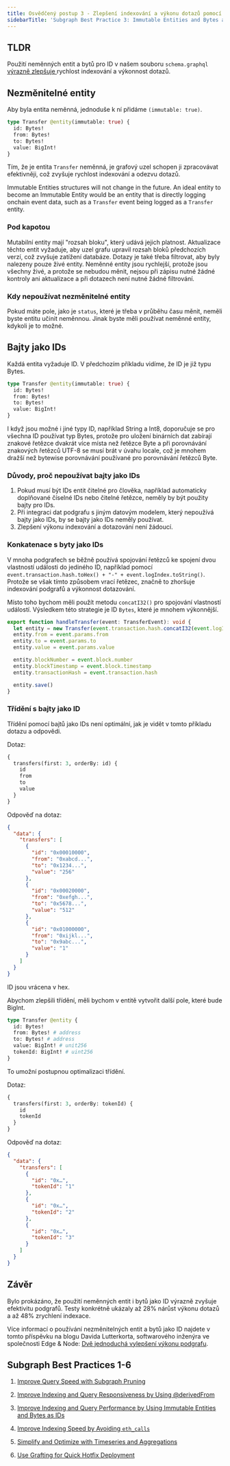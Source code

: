```yaml
---
title: Osvědčený postup 3 - Zlepšení indexování a výkonu dotazů pomocí neměnných entit a bytů jako ID
sidebarTitle: 'Subgraph Best Practice 3: Immutable Entities and Bytes as IDs'
---
```


## TLDR

Použití neměnných entit a bytů pro ID v našem souboru `schema.graphql` [výrazně zlepšuje ](https://thegraph.com/blog/two-simple-subgraph-performance-improvements/) rychlost indexování a výkonnost dotazů.

## Nezměnitelné entity

Aby byla entita neměnná, jednoduše k ní přidáme `(immutable: true)`.

```graphql
type Transfer @entity(immutable: true) {
  id: Bytes!
  from: Bytes!
  to: Bytes!
  value: BigInt!
}
```

Tím, že je entita `Transfer` neměnná, je grafový uzel schopen ji zpracovávat efektivněji, což zvyšuje rychlost indexování a odezvu dotazů.

Immutable Entities structures will not change in the future. An ideal entity to become an Immutable Entity would be an entity that is directly logging onchain event data, such as a `Transfer` event being logged as a `Transfer` entity.

### Pod kapotou

Mutabilní entity mají "rozsah bloku", který udává jejich platnost. Aktualizace těchto entit vyžaduje, aby uzel grafu upravil rozsah bloků předchozích verzí, což zvyšuje zatížení databáze. Dotazy je také třeba filtrovat, aby byly nalezeny pouze živé entity. Neměnné entity jsou rychlejší, protože jsou všechny živé, a protože se nebudou měnit, nejsou při zápisu nutné žádné kontroly ani aktualizace a při dotazech není nutné žádné filtrování.

### Kdy nepoužívat nezměnitelné entity

Pokud máte pole, jako je `status`, které je třeba v průběhu času měnit, neměli byste entitu učinit neměnnou. Jinak byste měli používat neměnné entity, kdykoli je to možné.

## Bajty jako IDs

Každá entita vyžaduje ID. V předchozím příkladu vidíme, že ID je již typu Bytes.

```graphql
type Transfer @entity(immutable: true) {
  id: Bytes!
  from: Bytes!
  to: Bytes!
  value: BigInt!
}
```

I když jsou možné i jiné typy ID, například String a Int8, doporučuje se pro všechna ID používat typ Bytes, protože pro uložení binárních dat zabírají znakové řetězce dvakrát více místa než řetězce Byte a při porovnávání znakových řetězců UTF-8 se musí brát v úvahu locale, což je mnohem dražší než bytewise porovnávání používané pro porovnávání řetězců Byte.

### Důvody, proč nepoužívat bajty jako IDs

1. Pokud musí být IDs entit čitelné pro člověka, například automaticky doplňované číselné IDs nebo čitelné řetězce, neměly by být použity bajty pro IDs.
2. Při integraci dat podgrafu s jiným datovým modelem, který nepoužívá bajty jako IDs, by se bajty jako IDs neměly používat.
3. Zlepšení výkonu indexování a dotazování není žádoucí.

### Konkatenace s byty jako IDs

V mnoha podgrafech se běžně používá spojování řetězců ke spojení dvou vlastností události do jediného ID, například pomocí `event.transaction.hash.toHex() + "-" + event.logIndex.toString()`. Protože se však tímto způsobem vrací řetězec, značně to zhoršuje indexování podgrafů a výkonnost dotazování.

Místo toho bychom měli použít metodu `concatI32()` pro spojování vlastností událostí. Výsledkem této strategie je ID `Bytes`, které je mnohem výkonnější.

```typescript
export function handleTransfer(event: TransferEvent): void {
  let entity = new Transfer(event.transaction.hash.concatI32(event.logIndex.toI32()))
  entity.from = event.params.from
  entity.to = event.params.to
  entity.value = event.params.value

  entity.blockNumber = event.block.number
  entity.blockTimestamp = event.block.timestamp
  entity.transactionHash = event.transaction.hash

  entity.save()
}
```

### Třídění s bajty jako ID

Třídění pomocí bajtů jako IDs není optimální, jak je vidět v tomto příkladu dotazu a odpovědi.

Dotaz:

```graphql
{
  transfers(first: 3, orderBy: id) {
    id
    from
    to
    value
  }
}
```

Odpověď na dotaz:

```json
{
  "data": {
    "transfers": [
      {
        "id": "0x00010000",
        "from": "0xabcd...",
        "to": "0x1234...",
        "value": "256"
      },
      {
        "id": "0x00020000",
        "from": "0xefgh...",
        "to": "0x5678...",
        "value": "512"
      },
      {
        "id": "0x01000000",
        "from": "0xijkl...",
        "to": "0x9abc...",
        "value": "1"
      }
    ]
  }
}
```

ID jsou vrácena v hex.

Abychom zlepšili třídění, měli bychom v entitě vytvořit další pole, které bude BigInt.

```graphql
type Transfer @entity {
  id: Bytes!
  from: Bytes! # address
  to: Bytes! # address
  value: BigInt! # unit256
  tokenId: BigInt! # uint256
}
```

To umožní postupnou optimalizaci třídění.

Dotaz:

```graphql
{
  transfers(first: 3, orderBy: tokenId) {
    id
    tokenId
  }
}
```

Odpověď na dotaz:

```json
{
  "data": {
    "transfers": [
      {
        "id": "0x…",
        "tokenId": "1"
      },
      {
        "id": "0x…",
        "tokenId": "2"
      },
      {
        "id": "0x…",
        "tokenId": "3"
      }
    ]
  }
}
```

## Závěr

Bylo prokázáno, že použití neměnných entit i bytů jako ID výrazně zvyšuje efektivitu podgrafů. Testy konkrétně ukázaly až 28% nárůst výkonu dotazů a až 48% zrychlení indexace.

Více informací o používání nezměnitelných entit a bytů jako ID najdete v tomto příspěvku na blogu Davida Lutterkorta, softwarového inženýra ve společnosti Edge & Node: [Dvě jednoduchá vylepšení výkonu podgrafu](https://thegraph.com/blog/two-simple-subgraph-performance-improvements/).

## Subgraph Best Practices 1-6

1. [Improve Query Speed with Subgraph Pruning](/subgraphs/cookbook/pruning/)

2. [Improve Indexing and Query Responsiveness by Using @derivedFrom](/subgraphs/cookbook/derivedfrom/)

3. [Improve Indexing and Query Performance by Using Immutable Entities and Bytes as IDs](/subgraphs/cookbook/immutable-entities-bytes-as-ids/)

4. [Improve Indexing Speed by Avoiding `eth_calls`](/subgraphs/cookbook/avoid-eth-calls/)

5. [Simplify and Optimize with Timeseries and Aggregations](/subgraphs/cookbook/timeseries/)

6. [Use Grafting for Quick Hotfix Deployment](/subgraphs/cookbook/grafting-hotfix/)
